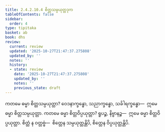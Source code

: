 ```yaml
---
title: 2.4.2.10.4 စိတ္တသမ္ပယုတ္တဒုက
tableOfContents: false
sidebar:
  order: 4
type: tipitaka
basket: ab
book: dhs
review:
  current: review
  updated: '2025-10-27T21:47:37.275808'
  updated_by: ''
  notes: ''
  history:
  - state: review
    date: '2025-10-27T21:47:37.275808'
    updated_by: ''
    notes: ''
    previous_state: draft
---
```



<ReviewStatus review={frontmatter.review} showDetails={true} />

<HypothesisAnnotation frontmatter={frontmatter} />

<DynamicBreadcrumb />

<Division number="1531" book="dhs" e="ch" v="29" p="287">

<Paragraph number="2242" book="dhs">
ကတမေ ဓမ္မာ စိတ္တသမ္ပယုတ္တာ? ဝေဒနာက္ခန္ဓော, သညာက္ခန္ဓော, သင်္ခါရက္ခန္ဓော—  ဣမေ ဓမ္မာ စိတ္တသမ္ပယုတ္တာ.
</Paragraph>

</Division>
<Division number="1532" book="dhs" e="ch" v="29" p="287">

<Paragraph number="2243" book="dhs">
ကတမေ ဓမ္မာ စိတ္တဝိပ္ပယုတ္တာ? ရူပဉ္စ, နိဗ္ဗာနဉ္စ—  ဣမေ ဓမ္မာ စိတ္တဝိပ္ပယုတ္တာ. စိတ္တံ န ဝတ္တဗ္ဗံ—  စိတ္တေန သမ္ပယုတ္တန္တိပိ, စိတ္တေန ဝိပ္ပယုတ္တန္တိပိ.
</Paragraph>
</Division>